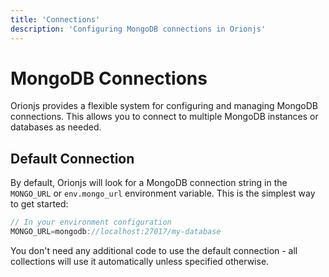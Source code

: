 ```yaml
---
title: 'Connections'
description: 'Configuring MongoDB connections in Orionjs'
---
```


# MongoDB Connections

Orionjs provides a flexible system for configuring and managing MongoDB connections. This allows you to connect to multiple MongoDB instances or databases as needed.

## Default Connection

By default, Orionjs will look for a MongoDB connection string in the `MONGO_URL` or `env.mongo_url` environment variable. This is the simplest way to get started:

```typescript
// In your environment configuration
MONGO_URL=mongodb://localhost:27017/my-database
```

You don't need any additional code to use the default connection - all collections will use it automatically unless specified otherwise.

